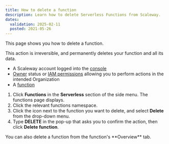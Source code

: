 ```yaml
---
title: How to delete a function
description: Learn how to delete Serverless Functions from Scaleway.
dates:
  validation: 2025-02-11
  posted: 2021-05-26
---
```



This page shows you how to delete a function.

<Message type="important">
  This action is irreversible, and permanently deletes your function and all its data.
</Message>

<Requirements />

- A Scaleway account logged into the [console](https://console.scaleway.com)
- [Owner](/iam/concepts/#owner) status or [IAM permissions](/iam/concepts/#permission) allowing you to perform actions in the intended Organization
- A [function](/serverless-functions/how-to/create-a-function/)

1. Click **Functions** in the **Serverless** section of the side menu. The functions page displays.
2. Click the relevant functions namespace.
3. Click the <Icon name="more" /> icon next to the function you want to delete, and select **Delete** from the drop-down menu.
4. Type **DELETE** in the pop-up that asks you to confirm the action, then click **Delete function**.

<Message type="tip">
  You can also delete a function from the function's **Overview** tab.
</Message>


